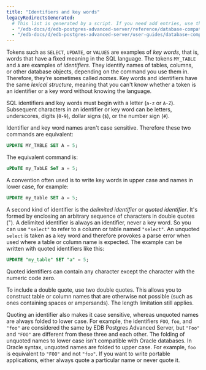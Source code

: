```yaml
---
title: "Identifiers and key words"
legacyRedirectsGenerated:
  # This list is generated by a script. If you need add entries, use the `legacyRedirects` key.
  - "/edb-docs/d/edb-postgres-advanced-server/reference/database-compatibility-for-oracle-developers-reference-guide/9.6/Database_Compatibility_for_Oracle_Developers_Reference_Guide.1.008.html"
  - "/edb-docs/d/edb-postgres-advanced-server/user-guides/database-compatibility-for-oracle-developers-guide/9.5/Database_Compatibility_for_Oracle_Developers_Guide.1.040.html"
---
```


<div id="identifiers_and_key_words" class="registered_link"></div>

Tokens such as `SELECT`, `UPDATE`, or `VALUES` are examples of *key words*, that is, words that have a fixed meaning in the SQL language. The tokens `MY_TABLE` and `A` are examples of *identifiers*. They identify names of tables, columns, or other database objects, depending on the command you use them in. Therefore, they're sometimes called *names*. Key words and identifiers have the same *lexical structure*, meaning that you can't know whether a token is an identifier or a key word without knowing the language.

SQL identifiers and key words must begin with a letter (`a-z` or `A-Z`). Subsequent characters in an identifier or key word can be letters, underscores, digits (`0-9`), dollar signs (`$`), or the number sign (`#`).

Identifier and key word names aren't case sensitive. Therefore these two commands are equivalent:

```sql
UPDATE MY_TABLE SET A = 5;
```

The equivalent command is:

```sql
uPDaTE my_TabLE SeT a = 5;
```

A convention often used is to write key words in upper case and names in lower case, for example:

```sql
UPDATE my_table SET a = 5;
```

A second kind of identifier is the *delimited identifier* or *quoted identifier*. It's formed by enclosing an arbitrary sequence of characters in double quotes ("). A delimited identifier is always an identifier, never a key word. So you can use `"select"` to refer to a column or table named `"select"`. An unquoted `select` is taken as a key word and therefore provokes a parse error when used where a table or column name is expected. The example can be written with quoted identifiers like this:

```sql
UPDATE "my_table" SET "a" = 5;
```

Quoted identifiers can contain any character except the character with the numeric code zero.

To include a double quote, use two double quotes. This allows you to construct table or column names that are otherwise not possible (such as ones containing spaces or ampersands). The length limitation still applies.

Quoting an identifier also makes it case sensitive, whereas unquoted names are always folded to lower case. For example, the identifiers `FOO`, `foo`, and `"foo"` are considered the same by EDB Postgres Advanced Server, but `"Foo"` and `"FOO"` are different from these three and each other. The folding of unquoted names to lower case isn't compatible with Oracle databases. In Oracle syntax, unquoted names are folded to upper case. For example, `foo` is equivalent to `"FOO"` and not `"foo"`. If you want to write portable applications, either always quote a particular name or never quote it.
